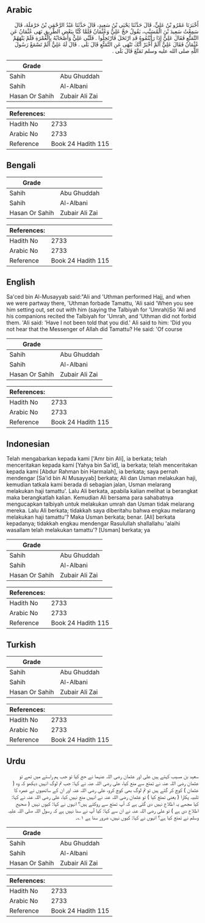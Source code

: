 ## Arabic


<div dir="rtl" lang="ar" style={{fontSize:'larger',backgroundColor:'#f8f9fa',padding:20}}>
أَخْبَرَنَا عَمْرُو بْنُ عَلِيٍّ، قَالَ حَدَّثَنَا يَحْيَى بْنُ سَعِيدٍ، قَالَ حَدَّثَنَا عَبْدُ الرَّحْمَنِ بْنُ حَرْمَلَةَ، قَالَ سَمِعْتُ سَعِيدَ بْنَ الْمُسَيَّبِ، يَقُولُ حَجَّ عَلِيٌّ وَعُثْمَانُ فَلَمَّا كُنَّا بِبَعْضِ الطَّرِيقِ نَهَى عُثْمَانُ عَنِ التَّمَتُّعِ فَقَالَ عَلِيٌّ إِذَا رَأَيْتُمُوهُ قَدِ ارْتَحَلَ فَارْتَحِلُوا ‏.‏ فَلَبَّى عَلِيٌّ وَأَصْحَابُهُ بِالْعُمْرَةِ فَلَمْ يَنْهَهُمْ عُثْمَانُ فَقَالَ عَلِيٌّ أَلَمْ أُخْبَرْ أَنَّكَ تَنْهَى عَنِ التَّمَتُّعِ قَالَ بَلَى ‏.‏ قَالَ لَهُ عَلِيٌّ أَلَمْ تَسْمَعْ رَسُولَ اللَّهِ صلى الله عليه وسلم تَمَتَّعَ قَالَ بَلَى ‏.‏
</div>
<div style={{backgroundColor:'#f8f9fa',padding:20, marginBottom: 10}}><table> <thead> <tr> <th>Grade</th> <th></th> </tr> </thead> <tbody> <tr><td>Sahih</td><td>Abu Ghuddah</td></tr><tr><td>Sahih</td><td>Al-Albani</td></tr><tr><td>Hasan Or Sahih</td><td>Zubair Ali Zai</td></tr></tbody></table><table> <thead> <tr> <th>References:</th> <th></th> </tr> </thead> <tbody><tr><td>Hadith No</td><td>2733</td></tr><tr><td>Arabic No</td><td>2733</td></tr><tr><td>Reference</td><td>Book 24 Hadith 115</td></tr></tbody></table></div>

## Bengali


<div dir="ltr" lang="bn" style={{fontSize:'larger',backgroundColor:'#f8f9fa',padding:20}}>

</div>
<div style={{backgroundColor:'#f8f9fa',padding:20, marginBottom: 10}}><table> <thead> <tr> <th>Grade</th> <th></th> </tr> </thead> <tbody> <tr><td>Sahih</td><td>Abu Ghuddah</td></tr><tr><td>Sahih</td><td>Al-Albani</td></tr><tr><td>Hasan Or Sahih</td><td>Zubair Ali Zai</td></tr></tbody></table><table> <thead> <tr> <th>References:</th> <th></th> </tr> </thead> <tbody><tr><td>Hadith No</td><td>2733</td></tr><tr><td>Arabic No</td><td>2733</td></tr><tr><td>Reference</td><td>Book 24 Hadith 115</td></tr></tbody></table></div>

## English


<div dir="ltr" lang="en" style={{fontSize:'larger',backgroundColor:'#f8f9fa',padding:20}}>
Sa'ced bin Al-Musayyab said:"Ali and 'Uthman performed Hajj, and when we were partway there, 'Uthman forbade Tamattu, 'Ali said 'When you see him setting out, set out with him (saying the Talbiyah for 'Umrah)So 'Ali and his companions recited the Talbiyah for 'Umrah, and 'Uthman did not forbid them. 'Ali said: 'Have I not been told that you did.' Ali said to him: 'Did you not hear that the Messenger of Allah did Tamattu? He said: 'Of course
</div>
<div style={{backgroundColor:'#f8f9fa',padding:20, marginBottom: 10}}><table> <thead> <tr> <th>Grade</th> <th></th> </tr> </thead> <tbody> <tr><td>Sahih</td><td>Abu Ghuddah</td></tr><tr><td>Sahih</td><td>Al-Albani</td></tr><tr><td>Hasan Or Sahih</td><td>Zubair Ali Zai</td></tr></tbody></table><table> <thead> <tr> <th>References:</th> <th></th> </tr> </thead> <tbody><tr><td>Hadith No</td><td>2733</td></tr><tr><td>Arabic No</td><td>2733</td></tr><tr><td>Reference</td><td>Book 24 Hadith 115</td></tr></tbody></table></div>

## Indonesian


<div dir="ltr" lang="id" style={{fontSize:'larger',backgroundColor:'#f8f9fa',padding:20}}>
Telah mengabarkan kepada kami ['Amr bin Ali], ia berkata; telah menceritakan kepada kami [Yahya bin Sa'id], ia berkata; telah menceritakan kepada kami [Abdur Rahman bin Harmalah], ia berkata; saya pernah mendengar [Sa'id bin Al Musayyab] berkata; Ali dan Usman melakukan haji, kemudian tatkala kami berada di sebagian jalan, Usman melarang melakukan haji tamattu'. Lalu Ali berkata, apabila kalian melihat ia berangkat maka berangkatlah kalian. Kemudian Ali bersama para sahabatnya mengucapkan talbiyah untuk melakukan umrah dan Usman tidak melarang mereka. Lalu Ali berkata; tidakkah saya diberitahu bahwa engkau melarang melakukan haji tamattu'? Maka Usman berkata; benar. [Ali] berkata kepadanya; tidakkah engkau mendengar Rasulullah shallallahu 'alaihi wasallam telah melakukan tamattu'? [Usman] berkata; ya
</div>
<div style={{backgroundColor:'#f8f9fa',padding:20, marginBottom: 10}}><table> <thead> <tr> <th>Grade</th> <th></th> </tr> </thead> <tbody> <tr><td>Sahih</td><td>Abu Ghuddah</td></tr><tr><td>Sahih</td><td>Al-Albani</td></tr><tr><td>Hasan Or Sahih</td><td>Zubair Ali Zai</td></tr></tbody></table><table> <thead> <tr> <th>References:</th> <th></th> </tr> </thead> <tbody><tr><td>Hadith No</td><td>2733</td></tr><tr><td>Arabic No</td><td>2733</td></tr><tr><td>Reference</td><td>Book 24 Hadith 115</td></tr></tbody></table></div>

## Turkish


<div dir="ltr" lang="tr" style={{fontSize:'larger',backgroundColor:'#f8f9fa',padding:20}}>

</div>
<div style={{backgroundColor:'#f8f9fa',padding:20, marginBottom: 10}}><table> <thead> <tr> <th>Grade</th> <th></th> </tr> </thead> <tbody> <tr><td>Sahih</td><td>Abu Ghuddah</td></tr><tr><td>Sahih</td><td>Al-Albani</td></tr><tr><td>Hasan Or Sahih</td><td>Zubair Ali Zai</td></tr></tbody></table><table> <thead> <tr> <th>References:</th> <th></th> </tr> </thead> <tbody><tr><td>Hadith No</td><td>2733</td></tr><tr><td>Arabic No</td><td>2733</td></tr><tr><td>Reference</td><td>Book 24 Hadith 115</td></tr></tbody></table></div>

## Urdu


<div dir="rtl" lang="ur" style={{fontSize:'larger',backgroundColor:'#f8f9fa',padding:20}}>
سعید بن مسیب کہتے ہیں علی اور عثمان رضی اللہ عنہما نے حج کیا تو جب ہم راستے میں تھے تو عثمان رضی اللہ عنہ نے تمتع سے منع کیا، علی رضی اللہ عنہ نے کہا: جب تم لوگ انہیں دیکھو کہ وہ ( عثمان ) کوچ کر گئے ہیں تو تم لوگ بھی کوچ کرو، علی رضی اللہ عنہ اور ان کے ساتھیوں نے عمرہ کا تلبیہ پکارا ( یعنی تمتع کیا ) تو عثمان رضی اللہ عنہ نے انہیں منع نہیں کیا، علی رضی اللہ عنہ نے کہا: کیا مجھے یہ اطلاع نہیں دی گئی ہے کہ آپ تمتع سے روکتے ہیں؟ انہوں نے کہا: کیوں نہیں ( صحیح اطلاع دی ہے ) تو علی رضی اللہ عنہ نے ان سے کہا: کیا آپ نے سنا نہیں ہے کہ رسول اللہ صلی اللہ علیہ وسلم نے تمتع کیا ہے؟ انہوں نے کہا: کیوں نہیں، ضرور سنا ہے ۱؎۔
</div>
<div style={{backgroundColor:'#f8f9fa',padding:20, marginBottom: 10}}><table> <thead> <tr> <th>Grade</th> <th></th> </tr> </thead> <tbody> <tr><td>Sahih</td><td>Abu Ghuddah</td></tr><tr><td>Sahih</td><td>Al-Albani</td></tr><tr><td>Hasan Or Sahih</td><td>Zubair Ali Zai</td></tr></tbody></table><table> <thead> <tr> <th>References:</th> <th></th> </tr> </thead> <tbody><tr><td>Hadith No</td><td>2733</td></tr><tr><td>Arabic No</td><td>2733</td></tr><tr><td>Reference</td><td>Book 24 Hadith 115</td></tr></tbody></table></div>